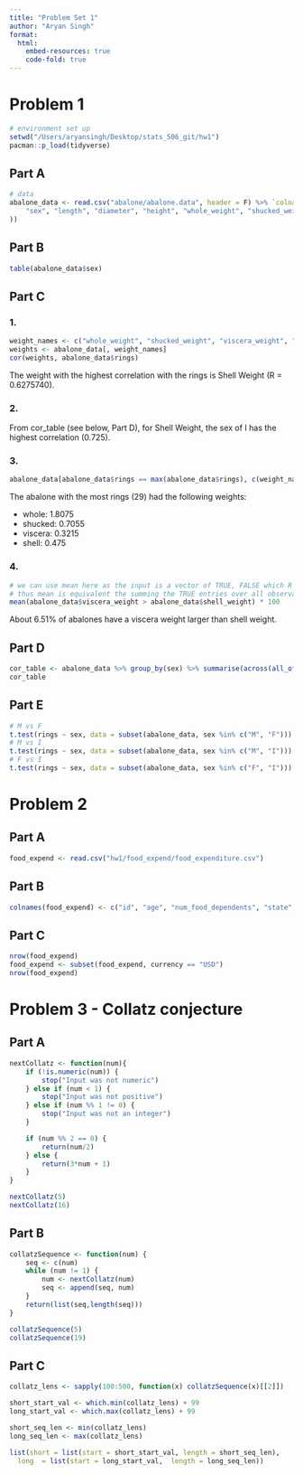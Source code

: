 ```yaml
---
title: "Problem Set 1"
author: "Aryan Singh"
format:
  html:
    embed-resources: true
    code-fold: true
---
```


# Problem 1

```r
# environment set up
setwd("/Users/aryansingh/Desktop/stats_506_git/hw1")
pacman::p_load(tidyverse)
```

## Part A

```r
# data
abalone_data <- read.csv("abalone/abalone.data", header = F) %>% `colnames<-`(c(
    "sex", "length", "diameter", "height", "whole_weight", "shucked_weight", "viscera_weight", "shell_weight", "rings"
))
```

## Part B

```r
table(abalone_data$sex)
```

## Part C

### 1.

```r
weight_names <- c("whole_weight", "shucked_weight", "viscera_weight", "shell_weight")
weights <- abalone_data[, weight_names]
cor(weights, abalone_data$rings)
```

The weight with the highest correlation with the rings is Shell Weight (R = 0.6275740).

### 2.

From cor_table (see below, Part D), for Shell Weight, the sex of I has the highest correlation (0.725).

### 3.

```r
abalone_data[abalone_data$rings == max(abalone_data$rings), c(weight_names, "rings")]
```

The abalone with the most rings (29) had the following weights:

-   whole: 1.8075
-   shucked: 0.7055
-   viscera: 0.3215
-   shell: 0.475

### 4.

```r
# we can use mean here as the input is a vector of TRUE, FALSE which R will treat as 1, 0 
# thus mean is equivalent the summing the TRUE entries over all observations
mean(abalone_data$viscera_weight > abalone_data$shell_weight) * 100
```

About 6.51% of abalones have a viscera weight larger than shell weight.

## Part D

```r
cor_table <- abalone_data %>% group_by(sex) %>% summarise(across(all_of(weight_names), ~ cor(.x, rings), .names = "{.col}")) %>% ungroup()
cor_table
```

## Part E

```r
# M vs F
t.test(rings ~ sex, data = subset(abalone_data, sex %in% c("M", "F")))
# M vs I
t.test(rings ~ sex, data = subset(abalone_data, sex %in% c("M", "I")))
# F vs I
t.test(rings ~ sex, data = subset(abalone_data, sex %in% c("F", "I")))
```

# Problem 2

## Part A

```r
food_expend <- read.csv("hw1/food_expend/food_expenditure.csv")
```

## Part B

```r
colnames(food_expend) <- c("id", "age", "num_food_dependents", "state", "currency", "tot_exp", "groceries_exp", "dining_out_exp", "misc_exp", "dine_out_ct", "alcohol_inc", "program")
```

## Part C
```r
nrow(food_expend)
food_expend <- subset(food_expend, currency == "USD")
nrow(food_expend)
```

# Problem 3 - Collatz conjecture

## Part A

```r
nextCollatz <- function(num){
    if (!is.numeric(num)) {
        stop("Input was not numeric")
    } else if (num < 1) {
        stop("Input was not positive")
    } else if (num %% 1 != 0) {
        stop("Input was not an integer")
    }

    if (num %% 2 == 0) {
        return(num/2)
    } else {
        return(3*num + 1)
    }
}

nextCollatz(5)
nextCollatz(16)
```

## Part B

```r
collatzSequence <- function(num) {
    seq <- c(num)
    while (num != 1) {
        num <- nextCollatz(num)
        seq <- append(seq, num)
    }
    return(list(seq,length(seq)))
}

collatzSequence(5)
collatzSequence(19)
```

## Part C

```r
collatz_lens <- sapply(100:500, function(x) collatzSequence(x)[[2]])

short_start_val <- which.min(collatz_lens) + 99
long_start_val <- which.max(collatz_lens) + 99

short_seq_len <- min(collatz_lens)
long_seq_len <- max(collatz_lens)

list(short = list(start = short_start_val, length = short_seq_len),
  long  = list(start = long_start_val,  length = long_seq_len))
```